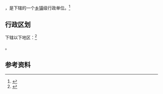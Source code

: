 {{中国乡级行政区|37/11/03/108/000}}

'''{{PAGENAMEBASE}}'''，是{{PRC admin/fullname|37/11/03/108/000|3}}下辖的一个[[乡镇|乡镇]]级行政单位。<ref>{{PRC admin/ref sgc|{{PRC admin/parent|37/11/03/108/000}}}}</ref>

== 行政区划 ==

{{PAGENAMEBASE}}下辖以下地区：<ref>{{PRC admin/ref sgc|37/11/03/108/000}}</ref>

{{PRC admin/children|37/11/03/108/000}}。

== 参考资料 ==

{{reflist}}

{{行政区划小作品}}
{{PRC admin/navcat|37/11/03/108/000}}